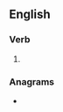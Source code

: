 ==English==

===Verb===
{{head|en|verb form}}

# {{present participle of|put off|lang=en|nocat=1}}

===Anagrams===
* {{anagrams|en|a=ffginopttu|off-putting|offputting}}